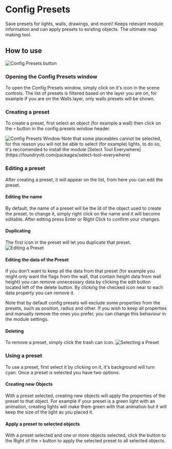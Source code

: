 
# Config Presets
<ModuleInfo/>
Save presets for lights, walls, drawings, and more\! Keeps relevant
module information and can apply presets to existing objects. The
ultimate map making tool.

## How to use

<Image src="/images/Config-Presets/Cpopen.png" alt="Config Presets button"   className={styles.wikiimage}/>

### Opening the Config Presets window

To open the Config Presets window, simply click on it's icon in the
scene controls. The list of presets is filtered based on the layer you
are on, for example if you are on the Walls layer, only walls presets
will be shown.

### Creating a preset

To create a preset, first select an object (for example a wall) then click on the
`+` button in the config presets window header.

<Image src="/images/Config-Presets/Cpwindow.png" alt="Config Presets Window"   className={styles.wikiimage}/>
Note that some placeables cannot be selected, for this reason you will
not be able to select (for example) lights, to do so, it's reccomended
to install the module [Select Tool
Everywhere](https://foundryvtt.com/packages/select-tool-everywhere)

### Editing a preset

After creating a preset, it will appear on the list, from here you can
edit the preset.

#### Editing the name

By default, the name of a preset will be the Id of the object used to
create the preset, to change it, simply right click on the name and it
will become editable. After editing press Enter or Right Click to
confirm your changes.

#### Duplicating

The first icon in the preset will let you duplicate that preset.
<Image src="/images/Config-Presets/Cppresetedit.png" alt="Editing a Preset"   className={styles.wikiimage}/>

#### Editing the data of the Preset

If you don't want to keep all the data from that preset (for example you might only want the flags from the wall, that contain height data from wall height) you can remove unnecessary data by clicking the edit button
located left of the delete button. By clicking the checked icon near to each data property you can remove it.

Note that by default config presets will exclude some properties from
the presets, such as position, radius and other. If you wish to keep all
properties and manually remove the ones you prefer, you can change this
behaviour in the module settings.

#### Deleting

To remove a preset, simply click the trash can icon.
<Image src="/images/Config-Presets/Cpselectpreset.png" alt="Selecting a Preset"   className={styles.wikiimage}/>

### Using a preset

To use a preset, first select it by clicking on it, it's background will
turn cyan. Once a preset is selected you have two options:

#### Creating new Objects

With a preset selected, creating new objects will apply the properties
of the preset to that object. For example if your preset is a green
light with an animation, creating lights will make them green with that
animation but it will keep the size of the light as you placed it.

#### Apply a preset to selected objects

With a preset selected and one or more objects selected, click the
button to the Right of the `+` button to apply the selected preset to
all selected objects.
